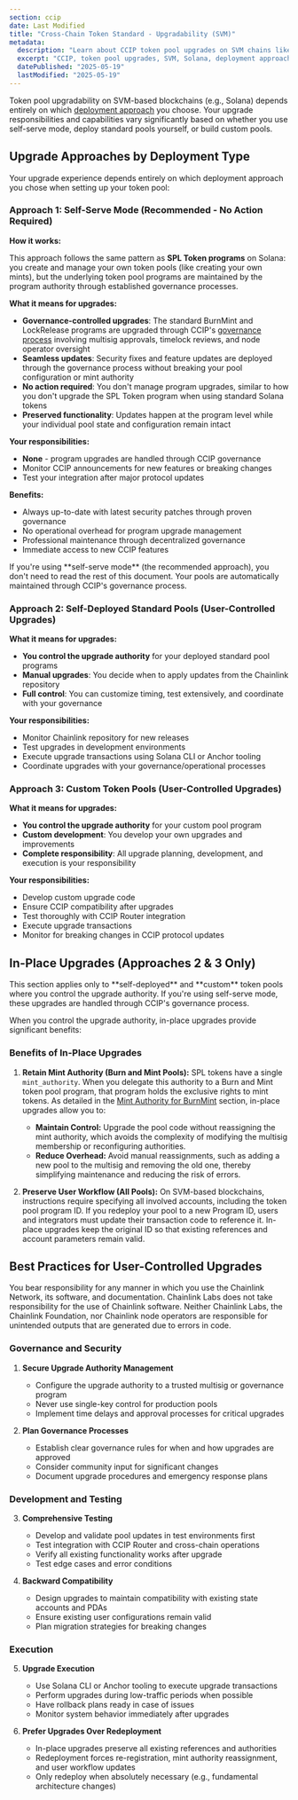 ```yaml
---
section: ccip
date: Last Modified
title: "Cross-Chain Token Standard - Upgradability (SVM)"
metadata:
  description: "Learn about CCIP token pool upgrades on SVM chains like Solana. Covers the three deployment approaches: self-serve mode with governance-controlled updates (similar to SPL Token programs), self-deployed pools with user-controlled upgrades, and custom pool upgrade management."
  excerpt: "CCIP, token pool upgrades, SVM, Solana, deployment approaches, self-serve mode, governance, multisig, timelock, node operators, SPL Token programs, self-deployed pools, custom pools, upgrade authority, in-place upgrades, mint authority, program ID, governance process, ManyChainMultiSig, MCMS, upgrade management"
  datePublished: "2025-05-19"
  lastModified: "2025-05-19"
---
```



Token pool upgradability on SVM-based blockchains (e.g., Solana) depends entirely on which [deployment approach](/ccip/concepts/cross-chain-token/svm/token-pools#deployment-approaches) you choose. Your upgrade responsibilities and capabilities vary significantly based on whether you use self-serve mode, deploy standard pools yourself, or build custom pools.

## Upgrade Approaches by Deployment Type

Your upgrade experience depends entirely on which deployment approach you chose when setting up your token pool:

### Approach 1: Self-Serve Mode (Recommended - No Action Required)

**How it works:**

This approach follows the same pattern as **SPL Token programs** on Solana: you create and manage your own token pools (like creating your own mints), but the underlying token pool programs are maintained by the program authority through established governance processes.

**What it means for upgrades:**

- **Governance-controlled upgrades**: The standard BurnMint and LockRelease programs are upgraded through CCIP's [governance process](/ccip/concepts/architecture/onchain/svm/upgradability) involving multisig approvals, timelock reviews, and node operator oversight
- **Seamless updates**: Security fixes and feature updates are deployed through the governance process without breaking your pool configuration or mint authority
- **No action required**: You don't manage program upgrades, similar to how you don't upgrade the SPL Token program when using standard Solana tokens
- **Preserved functionality**: Updates happen at the program level while your individual pool state and configuration remain intact

**Your responsibilities:**

- **None** - program upgrades are handled through CCIP governance
- Monitor CCIP announcements for new features or breaking changes
- Test your integration after major protocol updates

**Benefits:**

- Always up-to-date with latest security patches through proven governance
- No operational overhead for program upgrade management
- Professional maintenance through decentralized governance
- Immediate access to new CCIP features

<Aside type="note" title="Most Users Stop Here">
  If you're using **self-serve mode** (the recommended approach), you don't need to read the rest of this document. Your
  pools are automatically maintained through CCIP's governance process.
</Aside>

### Approach 2: Self-Deployed Standard Pools (User-Controlled Upgrades)

**What it means for upgrades:**

- **You control the upgrade authority** for your deployed standard pool programs
- **Manual upgrades**: You decide when to apply updates from the Chainlink repository
- **Full control**: You can customize timing, test extensively, and coordinate with your governance

**Your responsibilities:**

- Monitor Chainlink repository for new releases
- Test upgrades in development environments
- Execute upgrade transactions using Solana CLI or Anchor tooling
- Coordinate upgrades with your governance/operational processes

### Approach 3: Custom Token Pools (User-Controlled Upgrades)

**What it means for upgrades:**

- **You control the upgrade authority** for your custom pool program
- **Custom development**: You develop your own upgrades and improvements
- **Complete responsibility**: All upgrade planning, development, and execution is your responsibility

**Your responsibilities:**

- Develop custom upgrade code
- Ensure CCIP compatibility after upgrades
- Test thoroughly with CCIP Router integration
- Execute upgrade transactions
- Monitor for breaking changes in CCIP protocol updates

## In-Place Upgrades (Approaches 2 & 3 Only)

<Aside type="caution" title="Advanced Users Only">
  This section applies only to **self-deployed** and **custom** token pools where you control the upgrade authority. If
  you're using self-serve mode, these upgrades are handled through CCIP's governance process.
</Aside>

When you control the upgrade authority, in-place upgrades provide significant benefits:

### Benefits of In-Place Upgrades

1. **Retain Mint Authority (Burn and Mint Pools):** SPL tokens have a single `mint_authority`. When you delegate this authority to a Burn and Mint token pool program, that program holds the exclusive rights to mint tokens. As detailed in the [Mint Authority for BurnMint](/ccip/concepts/cross-chain-token/svm/tokens#mint-authority-for-burnmint) section, in-place upgrades allow you to:
   - **Maintain Control:** Upgrade the pool code without reassigning the mint authority, which avoids the complexity of modifying the multisig membership or reconfiguring authorities.
   - **Reduce Overhead:** Avoid manual reassignments, such as adding a new pool to the multisig and removing the old one, thereby simplifying maintenance and reducing the risk of errors.

2. **Preserve User Workflow (All Pools):** On SVM-based blockchains, instructions require specifying all involved accounts, including the token pool program ID. If you redeploy your pool to a new Program ID, users and integrators must update their transaction code to reference it. In-place upgrades keep the original ID so that existing references and account parameters remain valid.

## Best Practices for User-Controlled Upgrades

<Aside type="note" title="Responsibility Disclaimer">
  You bear responsibility for any manner in which you use the Chainlink Network, its software, and documentation.
  Chainlink Labs does not take responsibility for the use of Chainlink software. Neither Chainlink Labs, the Chainlink
  Foundation, nor Chainlink node operators are responsible for unintended outputs that are generated due to errors in
  code.
</Aside>

### Governance and Security

1. **Secure Upgrade Authority Management**
   - Configure the upgrade authority to a trusted multisig or governance program
   - Never use single-key control for production pools
   - Implement time delays and approval processes for critical upgrades

2. **Plan Governance Processes**
   - Establish clear governance rules for when and how upgrades are approved
   - Consider community input for significant changes
   - Document upgrade procedures and emergency response plans

### Development and Testing

3. **Comprehensive Testing**
   - Develop and validate pool updates in test environments first
   - Test integration with CCIP Router and cross-chain operations
   - Verify all existing functionality works after upgrade
   - Test edge cases and error conditions

4. **Backward Compatibility**
   - Design upgrades to maintain compatibility with existing state accounts and PDAs
   - Ensure existing user configurations remain valid
   - Plan migration strategies for breaking changes

### Execution

5. **Upgrade Execution**
   - Use Solana CLI or Anchor tooling to execute upgrade transactions
   - Perform upgrades during low-traffic periods when possible
   - Have rollback plans ready in case of issues
   - Monitor system behavior immediately after upgrades

6. **Prefer Upgrades Over Redeployment**
   - In-place upgrades preserve all existing references and authorities
   - Redeployment forces re-registration, mint authority reassignment, and user workflow updates
   - Only redeploy when absolutely necessary (e.g., fundamental architecture changes)
